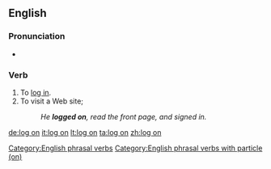 {{also|logon}}
==English==

===Pronunciation===
* {{audio|en-uk-logon.ogg|Audio (UK)}}

===Verb===
{{en-verb|logs on|logging on|logged on|logged on}}

# To [[log in]].
# To visit a Web site; {{non-gloss definition|1=construed with {{term|to|lang=en}}.}}
#: ''He '''logged on''', read the front page, and signed in.''

[[Category:English phrasal verbs]]
[[Category:English phrasal verbs with particle (on)]]

[[de:log on]]
[[it:log on]]
[[lt:log on]]
[[ta:log on]]
[[zh:log on]]